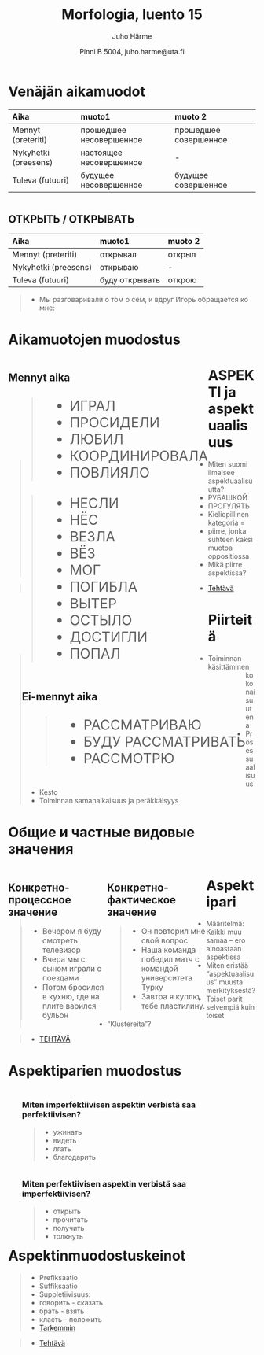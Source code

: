 % Morfologia, luento 15
% Juho Härme
% Pinni B 5004, juho.harme@uta.fi

# Venäjän aikamuodot


<article class='incremental'>
<table>
<thead>
<tr class="header">
<th align="left">Aika</th>
<th align="left">muoto1</th>
<th align="left">muoto 2</th>
</tr>
</thead>
<tbody>
<tr class="incremental odd">
<td align="left">Mennyt (preteriti)</td>
<td align="left">прошедшее несовершенное</td>
<td align="left">прошедшее совершенное</td>
</tr>
<tr class="incremental even">
<td align="left">Nykyhetki (preesens)</td>
<td align="left">настоящее несовершенное</td>
<td align="left">-</td>
</tr>
<tr class="incremental odd">
<td align="left">Tuleva (futuuri)</td>
<td align="left">будущее несовершенное</td>
<td align="left">будущее совершенное</td>
</tr>
</tbody>
</table>
</article>

<article class='incremental' style='margin-top:3em;'>

## ОТКРЫТЬ / ОТКРЫВАТЬ

<table>
<thead>
<tr class="header">
<th align="left">Aika</th>
<th align="left">muoto1</th>
<th align="left">muoto 2</th>
</tr>
</thead>
<tbody>
<tr class="incremental odd">
<td align="left">Mennyt (preteriti)</td>
<td align="left">открывал</td>
<td align="left">открыл</td>
</tr>
<tr class="incremental even">
<td align="left">Nykyhetki (preesens)</td>
<td align="left">открываю</td>
<td align="left">-</td>
</tr>
<tr class="incremental odd">
<td align="left">Tuleva (futuuri)</td>
<td align="left">буду открывать</td>
<td align="left">открою</td>
</tr>
</tbody>
</table>
</article>

>- Мы разговаривали о том о сём, и вдруг Игорь обращается ко мне:


<!-- 

Pikku esitys luokassa. Pyydetään jotakuta HITAASTI ottamaan kirjan ja ryhtymään
avaamaan sitä. Kesken avaamisen keskeytetään ja huudetaan "Pekka! Mitä sä teet?"
Mietitään vastausta "avaan kirjaa". Käännetään venäjäksi.

- piirrä taululle janat
- piirrä taululle I ja P

- Kotitehtäväksi preteritin ja futuurin muodostamista? Kysytään ensi tunnin alussa, oliko ongelmia.

-->


# Aikamuotojen muodostus

<article style="float:left;">

## Mennyt aika

<article class='vinx' style='color:green;font-size:200%;'>
>- ИГРАЛ
>- ПРОСИДЕЛИ
>- ЛЮБИЛ
>- КООРДИНИРОВАЛА
>- ПОВЛИЯЛО
</article>

<article class='vinx' style='color:purple;font-size:200%;'>
>- НЕСЛИ
>- НЁС
>- ВЕЗЛА
>- ВЁЗ
>- МОГ
>- ПОГИБЛА
>- ВЫТЕР
>- ОСТЫЛО
>- ДОСТИГЛИ
>- ПОПАЛ
</article>

</article>

<article style="float:left;margin-left:2em;">

## Ei-mennyt aika

<article class='vinx' style='color:green;font-size:200%;'>
>- РАССМАТРИВАЮ
>- БУДУ РАССМАТРИВАТЬ
>- РАССМОТРЮ
</article>

</article>


# ASPEKTI ja aspektuaalisuus

>- Miten suomi ilmaisee aspektuaalisuutta?
>- РУБАШКОЙ
>- ПРОГУЛЯТЬ
>- Kieliopillinen kategoria =
>- piirre, jonka suhteen kaksi muotoa oppositiossa
>- Mikä piirre aspektissa?


>- [Tehtävä](../tehtavat/luento15.pdf)


# Piirteitä

>- Toiminnan käsittäminen kokonaisuutena
>- Prosessuaalisuus
>- Kesto
>- Toiminnan samanaikaisuus ja peräkkäisyys

# Общие и частные видовые значения



<article class='incremental' style='float:left;width:40%;'>

## Конкретно-процессное значение

<article class='vinx incremental' style='font-size:110%;color:purple'>
>- Вечером я буду смотреть телевизор
>- Вчера мы с сыном играли с поездами 
>- Потом бросился в кухню, где на плите варился бульон

</article>

</article>

<article class='incremental' style='float:left;width:40%;'>

## Конкретно-фактическое значение

<article class='vinx incremental' style='font-size:110%;color:blue'>
>- Он повторил мне свой вопрос
>- Наша команда победил матч с командой университета Турку 
>- Завтра я куплю тебе пластилину.
</article>
</article>


# Aspektipari

>- Määritelmä: Kaikki muu samaa -- ero ainoastaan aspektissa
>- Miten eristää "aspektuaalisuus" muusta merkityksestä?
>- Toiset parit selvempiä kuin toiset
>- "Klustereita"?

>- [TEHTÄVÄ](https://learning2.uta.fi/mod/resource/view.php?id=430417)

# Aspektiparien muodostus

<article style="float:left;margin-left:2em;">

### Miten imperfektiivisen aspektin verbistä saa perfektiivisen?

>- ужинать
>- видеть
>- лгать
>- благодарить
</article>

<article style="float:left;margin-left:2em;">

### Miten perfektiivisen aspektin verbistä saa imperfektiivisen?

>- открыть
>- прочитать
>- получить
>- толкнуть

</article>

# Aspektinmuodostuskeinot

>- Prefiksaatio
>- Suffiksaatio
>- Suppletiivisuus:
    - говорить - сказать
    - брать - взять
    - класть - положить
>- [Tarkemmin](http://people.uta.fi/~harme.juho.k/aspekti-ja-liikeverbiteoria/aihekokonaisuudet/aspektin_muodostus_pres.html#/slide-6)


>- [Tehtävä](../tehtavat/luento15.pdf)

